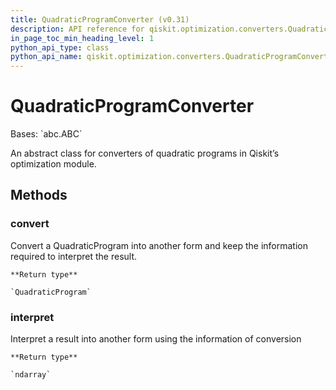 ```yaml
---
title: QuadraticProgramConverter (v0.31)
description: API reference for qiskit.optimization.converters.QuadraticProgramConverter in qiskit v0.31
in_page_toc_min_heading_level: 1
python_api_type: class
python_api_name: qiskit.optimization.converters.QuadraticProgramConverter
---
```


# QuadraticProgramConverter

<Class id="qiskit.optimization.converters.QuadraticProgramConverter" isDedicatedPage={true} github="https://github.com/qiskit-community/qiskit-aqua/tree/stable/0.9/qiskit/optimization/converters/quadratic_program_converter.py" signature="QuadraticProgramConverter" modifiers="class">
  Bases: `abc.ABC`

  An abstract class for converters of quadratic programs in Qiskit’s optimization module.

  ## Methods

  <span id="qiskit-optimization-converters-quadraticprogramconverter-convert" />

  ### convert

  <Function id="qiskit.optimization.converters.QuadraticProgramConverter.convert" signature="QuadraticProgramConverter.convert(problem)" modifiers="abstract">
    Convert a QuadraticProgram into another form and keep the information required to interpret the result.

    **Return type**

    `QuadraticProgram`
  </Function>

  <span id="qiskit-optimization-converters-quadraticprogramconverter-interpret" />

  ### interpret

  <Function id="qiskit.optimization.converters.QuadraticProgramConverter.interpret" signature="QuadraticProgramConverter.interpret(x)" modifiers="abstract">
    Interpret a result into another form using the information of conversion

    **Return type**

    `ndarray`
  </Function>
</Class>

